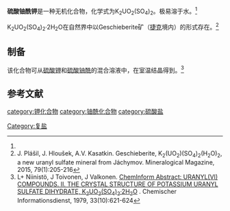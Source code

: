 {{chembox
| Verifiedfields = 
| Watchedfields = 
| verifiedrevid = 
| Name = 硫酸铀酰钾
|CustomizedImage=[[File:Uranyl-Ion.svg|File:Uranyl-Ion.svg]][[File:2.svg|File:2.svg]][[File:K+.svg|File:K+.svg]][[File:2.svg|File:2.svg]][[File:Sulfat-Ion.svg|File:Sulfat-Ion.svg]]
| IUPACName = 
| OtherNames = 
|Section1={{Chembox Identifiers
| CASNo = 27709-53-1
| CASNo_Ref = {{cascite|changed|??}}
|  UNII_Ref  =  
|  UNII  =  
|  EINECS  =  
|  PubChem  =  
|  InChI  =  
|  SMILES  =  
}}
|Section3={{Chembox Properties
| Formula = K<sub>2</sub>UO<sub>2</sub>(SO<sub>4</sub>)<sub>2</sub>
| MolarMass = 540.355（无水）<BR>576.381（二水）
| Appearance = 绿黄色晶体粉末（二水合物）
| Solubility = 
| MeltingPt = 120℃（分解）
| MeltingPt_notes = 
| Density = 3.36g·cm<sup>-3</sup><ref name=crc>W.M. Haynes. CRC Handbook of Chemistry and Physics, 97<sup>th</sup>. CRC Press, 2016: 4-81</ref>
  }}
}}
'''硫酸铀酰钾'''是一种无机化合物，化学式为K<sub>2</sub>UO<sub>2</sub>(SO<sub>4</sub>)<sub>2</sub>。极易溶于水。<ref name=crc />

K<sub>2</sub>UO<sub>2</sub>(SO<sub>4</sub>)<sub>2</sub>·2H<sub>2</sub>O在自然界中以Geschieberite矿（[[捷克|捷克]]境内）的形式存在。<ref>J. Plášil, J. Hloušek, A.V. Kasatkin. Geschieberite, K<sub>2</sub>(UO<sub>2</sub>)(SO<sub>4</sub>)<sub>2</sub>(H<sub>2</sub>O)<sub>2</sub>, a new uranyl sulfate mineral from Jáchymov. Mineralogical Magazine, 2015, 79(1):205-216</ref>

==制备==
该化合物可从[[硫酸钾|硫酸钾]]和[[硫酸铀酰|硫酸铀酰]]的混合溶液中，在室温结晶得到。<ref>L+ Niinistö, J Toivonen, J Valkonen. [http://actachemscand.org/pdf/acta_vol_33a_p0621-0624.pdf ChemInform Abstract: URANYL(VI) COMPOUNDS. II. THE CRYSTAL STRUCTURE OF POTASSIUM URANYL SULFATE DIHYDRATE, K<sub>2</sub>UO<sub>2</sub>(SO<sub>4</sub>)<sub>2</sub>·2H<sub>2</sub>O] {{Wayback|url=http://actachemscand.org/pdf/acta_vol_33a_p0621-0624.pdf |date=20170119051200 }}. Chemischer Informationsdienst, 1979, 33(10):621-624</ref>
==参考文献==
{{reflist}}
{{硫酸盐}}
[[category:钾化合物|category:钾化合物]]
[[category:铀酰化合物|category:铀酰化合物]]
[[category:硫酸盐|category:硫酸盐]]
[[Category:复盐|Category:复盐]]